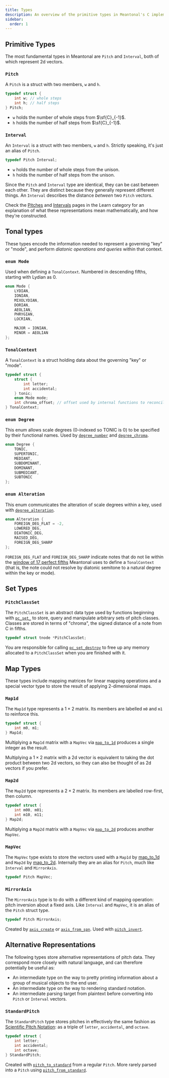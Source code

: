 ```yaml
---
title: Types
description: An overview of the primitive types in Meantonal's C implementation.
sidebar:
  order: 1
---
```



## Primitive Types

The most fundamental types in Meantonal are `Pitch` and `Interval`, both of which represent 2d vectors.

### `Pitch`

A `Pitch` is a struct with two members, `w` and `h`.

```c
typedef struct {
    int w; // whole steps
    int h; // half steps
} Pitch;
```

- `w` holds the number of whole steps from $\sf{C}_{-1}$.
- `h` holds the number of half steps from $\sf{C}_{-1}$.

### `Interval`

An `Interval` is a struct with two members, `w` and `h`. Strictly speaking, it's just an alias of `Pitch`.

```c
typedef Pitch Interval;
```

- `w` holds the number of whole steps from the unison.
- `h` holds the number of half steps from the unison.

Since the `Pitch` and `Interval` type are identical, they can be cast between each other. They are distinct because they generally represent different things. An `Interval` describes the distance *between* two `Pitch` vectors.

<Aside type="tip" icon="information" title="Note">

Check the [Pitches](/learn/pitch) and [Intervals](/learn/intervals) pages in the Learn category for an explanation of what these representations mean mathematically, and how they're constructed.

</Aside>

## Tonal types

These types encode the information needed to represent a governing "key" or "mode", and perform *diatonic operations and queries* within that context.

### `enum Mode`

Used when defining a `TonalContext`. Numbered in descending fifths, starting with Lydian as 0.

```c
enum Mode {
    LYDIAN,
    IONIAN,
    MIXOLYDIAN,
    DORIAN,
    AEOLIAN,
    PHRYGIAN,
    LOCRIAN,

    MAJOR = IONIAN,
    MINOR = AEOLIAN
};
```

### `TonalContext`

A `TonalContext` is a struct holding data about the governing "key" or "mode".

```c
typedef struct {
    struct {
        int letter;
        int accidental;
    } tonic;
    enum Mode mode;
    int chroma_offset; // offset used by internal functions to reconcile notes.
} TonalContext;
```

### `enum Degree`

This enum allows scale degrees (0-indexed so TONIC is 0) to be specified by their functional names. Used by [`degree_number`](/c/tonality/#degree_number) and [`degree_chroma`](/c/tonality/#degree_chroma).

```c
enum Degree {
    TONIC,
    SUPERTONIC,
    MEDIANT,
    SUBDOMINANT,
    DOMINANT,
    SUBMEDIANT,
    SUBTONIC
};
```

### `enum Alteration`

This enum communicates the alteration of scale degrees within a key, used with [`degree_alteration`](/c/key/#degree_alteration).

```c
enum Alteration {
    FOREIGN_DEG_FLAT = -2,
    LOWERED_DEG,
    DIATONIC_DEG,
    RAISED_DEG,
    FOREIGN_DEG_SHARP
};
```

`FOREIGN_DEG_FLAT` and `FOREIGN_DEG_SHARP` indicate notes that do not lie within the [window of 17 perfect fifths](/learn/tonality/#the-tonal-context) Meantonal uses to define a `TonalContext` (that is, the note could not resolve by diatonic semitone to a natural degree within the key or mode).

## Set Types

### `PitchClassSet`

The `PitchClassSet` is an abstract data type used by functions beginning with [`pc_set_`](/c/pc-set) to store, query and manipulate arbitrary sets of pitch classes. Classes are stored in terms of "chroma", the signed distance of a note from C in fifths.

```c
typedef struct tnode *PitchClassSet;
```

<Aside type="caution">

You are responsible for calling [`pc_set_destroy`](/c/pc-set/#pc_set_destroy) to free up any memory allocated to a `PitchClassSet` when you are finished with it.

</Aside>

## Map Types

These types include mapping matrices for linear mapping operations and a special vector type to store the result of applying 2-dimensional maps.

### `Map1d`

The `Map1d` type represents a $1\times2$ matrix. Its members are labelled `m0` and `m1` to reinforce this.

```c
typedef struct {
    int m0, m1;
} Map1d;
```

Multiplying a `Map1d` matrix with a `MapVec` via [`map_to_1d`](/c/map/#map_to_1d) produces a single integer as the result.

Multiplying a $1\times2$ matrix with a 2d vector is equivalent to taking the dot product between two 2d vectors, so they can also be thought of as 2d vectors if you prefer.


### `Map2d`

The `Map2d` type represents a $2\times2$ matrix. Its members are labelled row-first, then column.

```c
typedef struct {
    int m00, m01;
    int m10, m11;
} Map2d;
```

Multiplying a `Map2d` matrix with a `MapVec` via [`map_to_2d`](/c/map/#map_to_2d) produces another `MapVec`.

### `MapVec`

The `MapVec` type exists to store the vectors used with a `Map1d` by [map_to_1d](/c/map/#map_to_1d) and `Map2d` by [map_to_2d](/c/map/#map_to_2d). Internally they are an alias for `Pitch`, much like `Interval` and `MirrorAxis`.

```c
typedef Pitch MapVec;
```

### `MirrorAxis`

The `MirrorAxis` type is to do with a different kind of mapping operation: pitch inversion about a fixed axis. Like `Interval` and `MapVec`, it is an alias of the `Pitch` struct type.

```c
typedef Pitch MirrorAxis;
```

Created by [`axis_create`](/c/pitch/#axis_create) or [`axis_from_spn`](/c/pitch/#axis_from_spn). Used with [`pitch_invert`](/c/pitch/#pitch_invert).

## Alternative Representations

The following types store alternative representations of pitch data. They correspond more closely with natural language, and can therefore potentially be useful as:
- An intermediate type on the way to pretty printing information about a group of musical objects to the end user.
- An intermediate type on the way to rendering standard notation.
- An intermediate parsing target from plaintext before converting into `Pitch` or `Interval` vectors.

### `StandardPitch`

The `StandardPitch` type stores pitches in effectively the same fashion as [Scientific Pitch Notation](https://en.wikipedia.org/wiki/Scientific_pitch_notation): as a triple of `letter`, `accidental`, and `octave`.

```c
typedef struct {
    int letter;
    int accidental;
    int octave;
} StandardPitch;
```

Created with [`pitch_to_standard`](/c/pitch/#pitch_to_standard) from a regular `Pitch`. More rarely parsed into a `Pitch` using [`pitch_from_standard`](/c/pitch/#pitch_from_standard).
